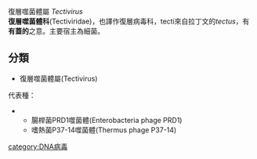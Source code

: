 {{Taxobox_begin | color = violet | name = 復層噬菌體科}}
{{Taxobox_begin_placement_virus}}
{{Taxobox_group_i_entry}}
{{Taxobox_familia_entry | taxon = '''復層噬菌體科'''}}
{{Taxobox_end_placement}}
{{Taxobox_section_subdivision | color = violet | plural_taxon = 屬}}
復層噬菌體屬 ''Tectivirus''<br>
{{Taxobox_end}}
'''復層噬菌體科'''(Tectiviridae)，也譯作復層病毒科，tecti來自拉丁文的''tectus''，有'''有蓋的'''之意。主要宿主為細菌。

==分類==
*復層噬菌體屬(Tectivirus)
代表種：
**腸桿菌PRD1噬菌體(Enterobacteria phage PRD1)
**嗜熱菌P37-14噬菌體(Thermus phage P37-14)

{{virus-stub}}
[[category:DNA病毒|category:DNA病毒]]